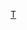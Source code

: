 {{Userbox
  |border-c = #763568
  |border-s = 1
  |id-c     = #000000
  |id-s     = 12
  |id-fc    = #000000
  |info-c   = #ccf
  |info-s   = 9
  |info-fc  = #000000
  |id       = [[File:Solar eclipse 1999 4.jpg|45px]]
  |info     = 這個用戶是'''[[Wikipedia:日食及月食專題|日食及月食專題]]'''的參與者。
}}<includeonly>[[Category:日食及月食專題成員|{{PAGENAME}}]]</includeonly>
<noinclude>
[[Category:專題用戶標誌模板|T]]
</noinclude>